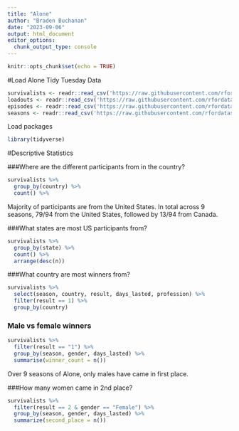 ```yaml
---
title: "Alone"
author: "Braden Buchanan"
date: "2023-09-06"
output: html_document
editor_options: 
  chunk_output_type: console
---
```


```r
knitr::opts_chunk$set(echo = TRUE)
```

#Load Alone Tidy Tuesday Data
```r
survivalists <- readr::read_csv('https://raw.githubusercontent.com/rfordatascience/tidytuesday/master/data/2023/2023-01-24/survivalists.csv')
loadouts <- readr::read_csv('https://raw.githubusercontent.com/rfordatascience/tidytuesday/master/data/2023/2023-01-24/loadouts.csv')
episodes <- readr::read_csv('https://raw.githubusercontent.com/rfordatascience/tidytuesday/master/data/2023/2023-01-24/episodes.csv')
seasons <- readr::read_csv('https://raw.githubusercontent.com/rfordatascience/tidytuesday/master/data/2023/2023-01-24/seasons.csv')
```

Load packages
```r
library(tidyverse)
```

#Descriptive Statistics

###Where are the different participants from in the country?
```r
survivalists %>%
  group_by(country) %>%
  count() %>%
```
Majority of participants are from the United States. In total across 9 seasons, 79/94 from the United States, followed by 13/94 from Canada.

###What states are most US participants from?
```r
survivalists %>%
  group_by(state) %>%
  count() %>%
  arrange(desc(n))
```

###What country are most winners from?
```r
survivalists %>%
  select(season, country, result, days_lasted, profession) %>%
  filter(result == 1) %>%
  group_by(country)
```

### Male vs female winners
```r
survivalists %>%
  filter(result == "1") %>%
  group_by(season, gender, days_lasted) %>%
  summarise(winner_count = n())
```
Over 9 seasons of Alone, only males have came in first place. 

###How many women came in 2nd place?
```r
survivalists %>%
  filter(result == 2 & gender == "Female") %>%
  group_by(season, gender, days_lasted) %>%
  summarize(second_place = n())
```

